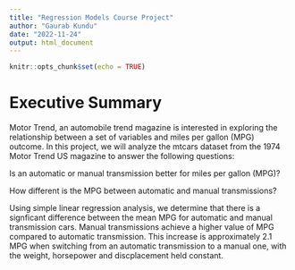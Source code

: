 ```yaml
---
title: "Regression Models Course Project"
author: "Gaurab Kundu"
date: "2022-11-24"
output: html_document
---
```


```r
knitr::opts_chunk$set(echo = TRUE)
```

# Executive Summary

Motor Trend, an automobile trend magazine is interested in exploring the relationship between a set of variables and miles per gallon (MPG) outcome. In this project, we will analyze the mtcars dataset from the 1974 Motor Trend US magazine to answer the following questions:

Is an automatic or manual transmission better for miles per gallon (MPG)?

How different is the MPG between automatic and manual transmissions?

Using simple linear regression analysis, we determine that there is a signficant difference between the mean MPG for automatic and manual transmission cars. Manual transmissions achieve a higher value of MPG compared to automatic transmission. This increase is approximately 2.1 MPG when switching from an automatic transmission to a manual one, with the weight, horsepower and discplacement held constant.

